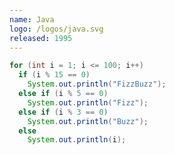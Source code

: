 ```yaml
---
name: Java
logo: /logos/java.svg
released: 1995
---
```


```java
for (int i = 1; i <= 100; i++)
  if (i % 15 == 0)
    System.out.println("FizzBuzz");
  else if (i % 5 == 0)
    System.out.println("Fizz");
  else if (i % 3 == 0)
    System.out.println("Buzz");
  else
    System.out.println(i);
```
